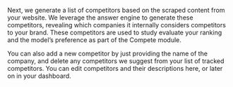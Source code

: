 Next, we generate a list of competitors based on the scraped content from your website. We leverage the answer engine to generate these competitors, revealing which companies it internally considers competitors to your brand. These competitors are used to study evaluate your ranking and the model’s preference as part of the Compete module. 

You can also add a new competitor by just providing the name of the company, and delete any competitors we suggest from your list of tracked competitors. You can edit competitors and their descriptions here, or later on in your dashboard.
